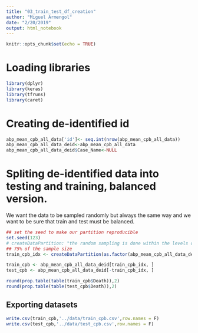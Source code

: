---
title: "03_train_test_df_creation"
author: "Miguel Armengol"
date: "2/20/2019"
output: html_notebook
---

```{r setup, include=FALSE}
knitr::opts_chunk$set(echo = TRUE)
```

# Loading libraries

```{r message=FALSE, warning=FALSE}
library(dplyr)
library(keras)
library(tfruns)
library(caret)
```

# Creating de-identified id

```{r}
abp_mean_cpb_all_data['id']<- seq.int(nrow(abp_mean_cpb_all_data))
abp_mean_cpb_all_data_deid<-abp_mean_cpb_all_data
abp_mean_cpb_all_data_deid$Case_Name<-NULL
```

# Spliting de-identified data into testing and training, balanced version.

We want the data to be sampled randomly but always the same way and we want to be sure that train and test must be balanced.

```{r}
## set the seed to make our partition reproducible
set.seed(123)
# createDataPartition: "the random sampling is done within the levels of y when y is a factor in an attempt to balance the class distributions within the splits."
## 75% of the sample size
train_cpb_idx <- createDataPartition(as.factor(abp_mean_cpb_all_data_deid$Death), times = 1, p = 0.75, list=F)

train_cpb <- abp_mean_cpb_all_data_deid[train_cpb_idx, ]
test_cpb <- abp_mean_cpb_all_data_deid[-train_cpb_idx, ]

round(prop.table(table(train_cpb$Death)),2)
round(prop.table(table(test_cpb$Death)),2)
```

## Exporting datasets

```{r}
write.csv(train_cpb,'../data/train_cpb.csv',row.names = F)
write.csv(test_cpb,'../data/test_cpb.csv',row.names = F)
```










